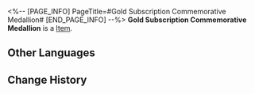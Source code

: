 <%-- [PAGE_INFO]
PageTitle=#Gold Subscription Commemorative Medallion#
[END_PAGE_INFO] --%>
{{Item Infobox
|title       = Gold Subscription Commemorative Medallion
|id          = 140357
|image       = Item Gold Subscription Commemorative Medallion.png
|type        = 
|invCategory = Missions
|rarity      = 3
|effect      = 
|description = The commemorative medallion sent by Ghostly Grove to influencers attaining one million subscribers.
}}
{{Description|1=''"Congratulations, you have one million subscribers on Ghostly Grove!"''}}
'''Gold Subscription Commemorative Medallion''' is a [[Item]].

==Other Languages==
{{Other Languages
|en   = Gold Subscription Commemorative Medallion
|zhs  = 订阅奖励金牌纪念
|zht  = 訂閱獎勵金牌紀念
|ja   = 配信登録金メダル記念報酬
|ko   = 구독 보상 골드 메달
|es   = Placa de oro conmemorativa por suscripciones
|fr   = Trophée or des abonnés
|ru   = Золотая медаль за подписки
|th   = โล่ทองจากยอดผู้ติดตาม
|vi   = Huy Hiệu Vàng
|de   = Goldene Plakette für Abonnementrekord
|id   = Plakat Emas Penghargaan Subscribe
|pt   = Medalhão Dourado Comemorativo de Inscritos
}}

==Change History==
{{Change History|2.0}}